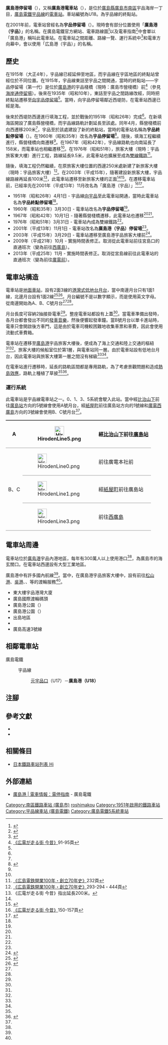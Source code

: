 {{Infobox station
|公司色 = #009944
|站名 = 廣島港
|圖片 = 広島電鉄 広島港(宇品) Hiroshima Port Sta. - panoramio (1).jpg
|圖片說明 = 月台（2012年）
|日文原名 = 広島港
|平假名 = ひろしまこう
|羅馬拼音 = Hiroshima Port
|副站名 = 
|所在地 = {{JPN}}[[廣島縣|廣島縣]][[廣島市|廣島市]][[南區_(廣島市)|南區]]宇品海岸一丁目
|座標 = {{coord|34|21|9.7|N|132|27|18.94|E|type:railwaystation_region:JP-24|display=inline,title}}
|車站構造 = [[地面車站|地面車站]]
|月台配置 = 2面3線
|啟用年月日 = 1951年（昭和26年）4月1日
|廢站年月日 = 
|乘客人數 = 
|上下車人次 = 
|統計年度 = 
|轉車 = 
|全寬備註 = 
|adjacent = {{Adjacent stations|system=廣島電鐵|line=宇品線|left=元宇品口|right=|note-left=U17<br/>0.5km|note-mid={{Color|#0092d7|●}}U18<br/>距離[[紙屋町停留場|紙屋町]]5.9km|note-right=}}
}}
'''廣島港停留場'''（{{jpn|j=広島港停留場|hg=ひろしまこうていりゅうじょう|rm=Hiroshima Port teiryūjō|f=y}}），又稱'''廣島港電車站'''（{{jpn|j=広島港電停}}），是位於[[廣島縣|廣島縣]][[廣島市|廣島市]][[南區_(廣島市)|南區]]宇品海岸一丁目，[[廣島電鐵|廣島電鐵]][[宇品線_(廣島電鐵)|宇品線]]的[[電車站|電車站]]。車站編號為U18。為宇品線的終點站。

在2001年前，電車站曾經名為'''宇品停留場'''（{{jpn|j=宇品停留場|hg=うじなていりゅうじょう}}）。現時會有部分位置使用「'''廣島港（宇品）'''」的名稱。在廣島電鐵官方網站、電車路線圖<ref>{{Cite web|url=http://www.hiroden.co.jp/train/route-guide/route-map.html|title=電車路線図|publisher=広島電鉄|accessdate=2016-02-21|language=ja|archive-date=2021-08-13|archive-url=https://web.archive.org/web/20210813135621/https://www.hiroden.co.jp/train/route-guide/route-map.html|dead-url=no}}</ref>以及電車指南<ref>{{Cite web|url=http://www.hiroden.co.jp/train/route-guide/stop-guide/u-18.html|title=電停ガイド 広島港|publisher=広島電鉄|accessdate=2016-02-21|language=ja|archive-date=2021-04-18|archive-url=https://web.archive.org/web/20210418145934/https://www.hiroden.co.jp/train/route-guide/stop-guide/u-18.html|dead-url=no}}</ref>中會單以「廣島港」稱叫此電車站。在電車站之間距離、路線一覽、運行系統中<ref>{{Cite web|url=http://www.hiroden.co.jp/train/route-guide/route-distance.html|title=路線一覧・運行系統|publisher=広島電鉄|accessdate=2016-02-21|language=ja|archive-date=2021-01-17|archive-url=https://web.archive.org/web/20210117034427/https://www.hiroden.co.jp/train/route-guide/route-distance.html|dead-url=no}}</ref>和電車方向幕中，會以使用「広島港（宇品）」的名稱。

== 歷史 ==
在1915年（大正4年），宇品線已經延伸至{{Translink|ja|宇品}}地區，而宇品線在宇區地區的終點站曾經位於不同位置。在1915年，宇品線{{Translink|ja|御幸橋 (広島市)|御幸橋 (廣島市)|御幸橋}}東詰至宇品之間開通，當時的終點站——宇品停留場（第一代）是位於[[廣島港|廣島港]]的宇品棧橋（現時：廣島市營棧橋）前<ref name=osafune>[[#osafune|《広電が走る街 今昔》]]91-95頁</ref>（參見[[海岸通停留場|海岸通停留場]]）。後來在1935年（昭和10年），{{Translink|ja|御幸橋 (広島市)|御幸橋 (廣島市)|御幸橋}}東詰至宇品之間路線改經{{Translink|ja|宇品通り|宇品通}}，同時把終點站遷移至[[元宇品口停留場|向宇品停留場]]<ref name=osafune/>。當時，向宇品停留場鄰近西堤防，在電車站西邊已經是海。

後來於西堤防西邊進行填海工程，並於戰後的1951年（昭和26年）完成<ref name=osafune/>。在新填海區開設了廣島縣營棧橋，而宇品線路軌計劃延長至該處。同年4月，縣營棧橋前向西遷移200米<ref name=osafune/>，宇品至於該處建設了新的終點站，當時的電車站名稱為'''宇品終點停留場'''（{{jpn|j=宇品終点停留場|hg=うじなしゅうてんていりゅうじょう}}）。在1960年（昭和35年）改名為'''宇品停留場'''<ref name=chizu38>{{cite book|author=[[今尾惠介|今尾惠介]]（監修） |title={{Translink|ja|日本鉄道旅行地図帳|日本鐵道旅行地圖帳}} - 全線・全駅・全廃線 |publisher=[[新潮社|新潮社]] |volume=11 中国四国 |year=2009 |isbn=978-4-10-790029-6 |page=38|language=ja}}</ref>。隨後，填海工程繼續進行，縣營棧橋向南遷移<ref name=osafune/>。在1967年（昭和42年），宇品線路軌也向南延長了158米，而電車站也相繼遷移<ref name=osafune/>。在1976年（昭和51年），旅客大樓（現時：宇品旅客東大樓）進行工程，路線延長9.5米，此電車站也擴展至成為[[雙線鐵路|雙線鐵路]]<ref name="HIRODEN10070_232">[[#hiroden|《広島電鉄開業100年・創立70年史》]]232頁</ref>。

隨後，填海工程仍然繼續，在原旅客大樓位置的西邊250米處新建了新旅客大樓（現時：宇品旅客大樓）<ref name="HIRODEN10070_293">[[#hiroden|《広島電鉄開業100年・創立70年史》]]293-294・444頁</ref>。在2003年（平成15年），隨著建設新旅客大樓，宇品線路線再延長100米<ref>《広電が走る街 今昔》指出延長200米。</ref>，此電車站遷移至新旅客大樓的正面<ref name="HIRODEN10070_293"/><ref name=press030326>{{Cite press release |title=広島港延伸　営業開始！ |publisher=広島電鉄 |date=2003-03-26 |url=http://www.hiroden.co.jp/what/new/topic0301-03.htm |accessdate=2016-09-25 |archiveurl=https://web.archive.org/web/20150102165007/http://www.hiroden.co.jp/what/new/topic0301-03.htm |archivedate=2015-01-02|language=ja}}</ref>。在遷移電車站前，已經率先在2001年（平成13年）11月改名為「廣島港（宇品）」<ref name=osafune2>[[#osafune|《広電が走る街 今昔》]]150-157頁</ref><ref>{{Cite press release |title=駅名・電停名変更のお知らせ |publisher=広島電鉄|url=http://www.hiroden.co.jp/what/new/denteihenko/denteihenko.htm |accessdate=2016-09-25 |archiveurl=https://web.archive.org/web/20120209221842/http://www.hiroden.co.jp/what/new/denteihenko/denteihenko.htm |archivedate=2012-02-09|language=ja}}</ref>。
* 1951年（昭和26年）4月1日 - 宇品線[[元宇品口停留場|向宇品]]至此電車站開通，當時此電車站名為'''宇品終點停留場'''<ref name=osafune2/>。
* 1960年（昭和35年）3月30日 - 電車站改名為'''宇品停留場'''<ref name=osafune2/>。
* 1967年（昭和42年）10月1日 - 隨著縣營棧橋遷移，此電車站也遷移<ref name=osafune/><ref name=chizu38/>。
* 1976年（昭和51年）3月31日 - 電車站內成為雙線鐵路<ref name="HIRODEN10070_232"/>。
* 2001年（平成13年）11月1日 - 電車站改名為'''廣島港（宇品）停留場'''<ref name=osafune2/>。
* 2003年（平成15年）3月29日 - 電車站遷移至廣島港宇品旅客大樓前<ref>{{Cite journal|title=鉄道記録帳2003年3月 |journal=RAIL FAN |date=2003-06-01 |issue=6 |volume=50 |publisher=[[鐵道友之會|鐵道友之會]]|page=20|language=ja}}</ref>。
* 2009年（平成21年）10月 - 實施時間表修正。取消從此電車站前往宮島口的直通班次（變為前往[[廣電西廣島站|西廣島]]）。
* 2013年（平成25年）11月 - 實施時間表修正。取消從宮島線前往此電車站的直通班次（變為前往[[廣電本社前停留場|廣電前]]）。

== 電車站構造 ==
電車站是[[地面車站|地面車站]]，設有2面3線的[[港灣式月台|港灣式低地台月台]]，當中南邊月台只有1面1線，北邊月台設有1面2線<ref name=line>{{Cite book|author=川島令三 |authorlink=川島令三 |title=山陽・山陰ライン 全線・全駅・全配線 |year=2012 |publisher=[[講談社|講談社]] |series=【図説】 日本の鉄道 |isbn=978-4-06-295157-9 |volume=第7巻 広島エリア |pages=15・81頁|language=ja}}</ref><ref name=jijo>{{Cite book|author=川島令三 |title={{Translink|ja|全国鉄道事情大研究|全國鐵道事情大研究}} |year=2009 |publisher={{Translink|ja|草思社}} |isbn=978-4-7942-1711-0 |volume=中国篇 2 |pages=102・109-110頁|language=ja}}</ref>。月台編號不是以數字顯示，而是使用英文字母。從南邊開始為A、B、C號月台<ref name=line/><ref name=jijo/>。

月台長度可容納2抽接掛電車<ref name=jijo/>。整座電車站都設有上蓋<ref name=line/>。當電車準備出發時，各月台都會發出不同的[[發車音樂|發車音樂]]，然後便響起發車鐘。當B號月台以單卡進站時，電車只會開啟後方車門，這是由於電車司機較困難地收集車票和車費，因此會使用流動式車費箱。

電車站在遷移至[[廣島港|廣島港]]宇品旅客大樓後，便成為了海上交通和陸上交通的樞紐<ref name="HIRODEN10070_293"/><ref name=jijo/>。旅客大樓的候船室位於第1層，與電車站同一層。由於電車站設有低地台月台，因此電車站與旅客大樓第一層之間沒有梯級<ref name="HIRODEN10070_293"/><ref name=jijo/>。

在電車站進行遷移時，延長的路軌區間都是專用路軌，為了考慮景觀問題和造成[[熱島效應|熱島效應]]，路軌上種植了草披<ref name="HIRODEN10070_293"/><ref name=torikumi>{{Cite web |url=http://hiroden.co.jp/company/csr/environ3.html |title=電車に関する取り組み |accessdate=2016-09-25 |publisher=広島電鉄 |language=ja |archive-date=2016-09-27 |archive-url=https://web.archive.org/web/20160927062429/http://hiroden.co.jp/company/csr/environ3.html |dead-url=no }}</ref>。

=== 運行系統 ===
{{See also|廣島電鐵#運行系統}}
此電車站是宇品線電車站之一。0、1、3、5系統會駛入此站。當中經[[比治山下停留場|比治山下]]前往[[廣島站|廣島站]]方向的5號線會使用A號月台，經[[紙屋町停留場|紙屋町]]前往廣島站方向的1號線和[[廣電西廣島站|廣電西廣島]]方向的3號線會使用B、C號月台<ref name=line/>。

{| style="border-collapse: collapse;"
|-
! style="border-width: 2px 0; border-style: ridge; padding: 2px .5em;"|A
| style="border-width: 2px 0; border-style: ridge; padding: 2px .5em;"|[[File:HirodenLine5.png|30px]]
| style="border-width: 2px 0; border-style: ridge; padding: 2px .5em;"|經[[比治山下停留場|比治山下]]前往[[廣島站|廣島站]]
|-
! rowspan="3" style="border-width: 2px 0; border-style: ridge; padding: 2px .5em;"|B、C
| style="border-width: 2px 0; border-style: ridge; padding: 2px .5em;"|[[File:HirodenLine0.png|30px]]
| style="border-width: 2px 0; border-style: ridge; padding: 2px .5em;"|前往廣電本社前
|-
| style="border-width: 2px 0; border-style: ridge; padding: 2px .5em;"|[[File:HirodenLine1.png|30px]]
| style="border-width: 2px 0; border-style: ridge; padding: 2px .5em;"|經[[紙屋町停留場|紙屋町]]前往廣島站
|-
| style="border-width: 2px 0; border-style: ridge; padding: 2px .5em;"|[[File:HirodenLine3.png|30px]]
| style="border-width: 2px 0; border-style: ridge; padding: 2px .5em;"|前往[[廣電西廣島站|西廣島]]
|}

== 電車站周邊 ==
電車站位於[[廣島港|廣島港]]宇品內港地區，每年有300萬人以上使用港口<ref name="HIRODEN10070_293"/>，為廣島市的海玄關口。在電車站西邊設有大型工業地區。

廣島港中有許多國內航線<ref name="HIRODEN10070_293"/>。當中，在廣島港宇品旅客大樓中，設有前往[[松山港|松山港]]、[[吳港|吳港]]、{{Translink|ja|似島}}、{{Translink|ja|小用港 (江田島市)|小用港 (江田島市)|小用港}}等的渡輪服務<ref name=line/>。
* 東大樓宇品港灣大廈
* 廣島國際渡輪碼頭
* 廣島港公園（{{jpn|j=広島みなと公園}}）
* 廣島港公園（{{jpn|j=広島港公園}}）
* 出島地區
* {{Translink|ja|ゆめタウンみゆき|youme Town御幸}}
* 廣島高速3號線{{Translink|ja|出島出入口 (広島県)|出島出入口 (廣島縣)|出島出入口}}
== 相鄰電車站 ==
; 廣島電鐵
: {{color|#0092d7|■}}宇品線
:: [[元宇品口停留場|元宇品口]]（U17）－'''廣島港（U18）'''
== 注腳 ==
{{Reflist}}
== 參考文獻 ==
* {{Cite book|author=長船友則 |title={{lang|ja|広電が走る街 今昔}} |year=2005 |publisher=[[JTB出版|JTB出版]] |series=JTB Can Books |isbn=4-533-05986-4|language=ja |ref=osafune}}
* {{Cite book|title={{lang|ja|広島電鉄開業100年・創立70年史}} |year=2012 |publisher=廣島電鐵 |ref=hiroden|language=ja}}
== 相關條目 ==
* [[日本鐵路車站列表_Hi|日本鐵路車站列表 Hi]]
== 外部連結 ==
* [http://www.hiroden.co.jp/train/route-guide/stop-guide/u-18.html 廣島港 | 電車情報：電停指南] {{Wayback|url=http://www.hiroden.co.jp/train/route-guide/stop-guide/u-18.html |date=20210418145934 }}{{ja icon}} - 廣島電鐵

{{宇品線 (廣島電鐵)}}
{{DEFAULTSORT:Hiroshima Port}}
[[Category:南區鐵路車站_(廣島市)|Category:南區鐵路車站 (廣島市)]]
[[Category:日本鐵路車站_Hi|roshimakou]]
[[Category:1951年啟用的鐵路車站|Category:1951年啟用的鐵路車站]]
[[Category:宇品線車站_(廣島電鐵)|Category:宇品線車站 (廣島電鐵)]]
[[Category:廣島電鐵5系統車站|Category:廣島電鐵5系統車站]]